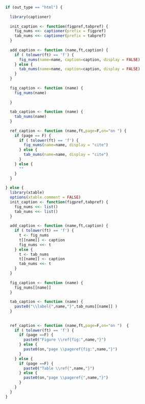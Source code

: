 ```r
if (out_type == "html") {
  
  library(captioner)
  
  init_caption <- function(figpref,tabpref) {
    fig_nums <<- captioner(prefix = figpref) 
    tab_nums <<- captioner(prefix = tabpref) 
  }
  
  add_caption <- function (name,ft,caption) {
    if ( tolower(ft) == 'f') {
      fig_nums(name=name, caption=caption, display = FALSE)
    } else {
      tab_nums(name=name, caption=caption, display = FALSE)
    }
  }
  
  fig_caption <- function (name) {
    fig_nums(name)
    
  }
  
  tab_caption <- function (name) {
    tab_nums(name)
  }
  
  ref_caption <- function (name,ft,page=F,on="on ") {
    if (page == F) {
      if ( tolower(ft) == 'f') {
        fig_nums(name=name, display = "cite")
      } else {
        tab_nums(name=name, display = "cite")
      }
    } else {
      ""
    }
  }
  
} else {
  library(xtable)
  options(xtable.comment = FALSE)
  init_caption <- function(figpref,tabpref) {
    fig_nums <<- list()
    tab_nums <<- list()
  }
  
  add_caption <- function (name,ft,caption) {
    if ( tolower(ft) == 'f') {
      t <- fig_nums 
      t[[name]] <- caption
      fig_nums <<- t
    } else {
      t <- tab_nums
      t[[name]] <- caption
      tab_nums <<- t
    }
  }
  
  fig_caption <- function (name) {
    fig_nums[[name]]
  }
  
  tab_caption <- function (name) {
    paste0("\\label{",name,"}",tab_nums[[name]] )
  }
  
  
  ref_caption <- function (name,ft,page=F,on="on ")  {
    if ( tolower(ft) == 'f') {
      if (page ==F) {
        paste0("Figure \\ref{fig:",name,"}")
      } else {
        paste0(on,"page \\pageref{fig:",name,"}")
      }
    } else {
      if (page ==F) {
        paste0("Table \\ref{",name,"}")
      } else {
        paste0(on,"page \\pageref{",name,"}")
      }
    }
  }
}
```
